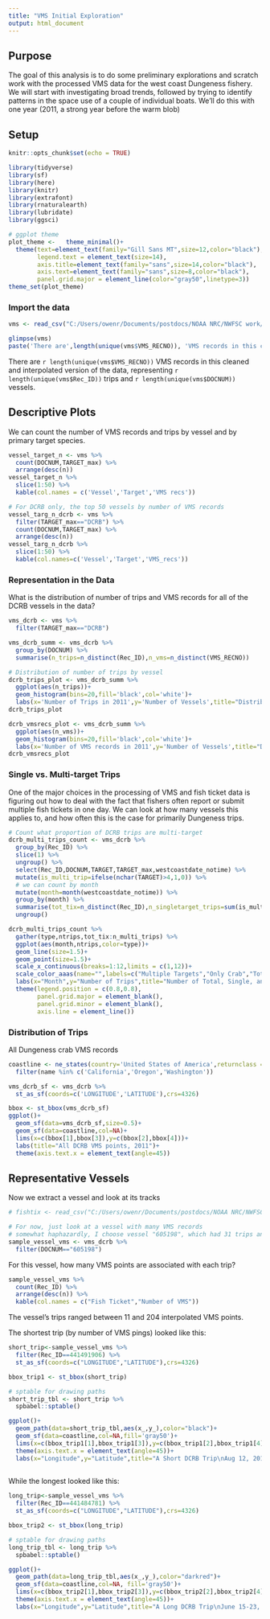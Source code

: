 ```yaml
---
title: "VMS Initial Exploration"
output: html_document
---
```


## Purpose

The goal of this analysis is to do some preliminary explorations and scratch work with the processed VMS data for the west coast Dungeness fishery. We will start with investigating broad trends, followed by trying to identify patterns in the space use of a couple of individual boats. We'll do this with one year (2011, a strong year before the warm blob)


## Setup

```r
knitr::opts_chunk$set(echo = TRUE)
```

```r
library(tidyverse)
library(sf)
library(here)
library(knitr)
library(extrafont)
library(rnaturalearth)
library(lubridate)
library(ggsci)

# ggplot theme
plot_theme <-   theme_minimal()+
  theme(text=element_text(family="Gill Sans MT",size=12,color="black"),
        legend.text = element_text(size=14),
        axis.title=element_text(family="sans",size=14,color="black"),
        axis.text=element_text(family="sans",size=8,color="black"),
        panel.grid.major = element_line(color="gray50",linetype=3))
theme_set(plot_theme)
```

### Import the data

```r
vms <- read_csv("C:/Users/owenr/Documents/postdocs/NOAA NRC/NWFSC work/VMS DATA CONFIDENTIAL/Processed Data/VMS/VMS_Outputs_wTARGET_10d_lookback_2011_final_cleaned_interpolated_regular.csv",col_types='dcTddccddTDdccccd')

glimpse(vms)
paste('There are',length(unique(vms$VMS_RECNO)), 'VMS records in this cleaned and interpolated version of the data, representing',length(unique(vms$Rec_ID)),'trips and',length(unique(vms$DOCNUM)),'vessels.')
```
There are `r length(unique(vms$VMS_RECNO))` VMS records in this cleaned and interpolated version of the data, representing `r length(unique(vms$Rec_ID))` trips and `r length(unique(vms$DOCNUM))` vessels.

## Descriptive Plots

We can count the number of VMS records and trips by vessel and by primary target species.

```r
vessel_target_n <- vms %>% 
  count(DOCNUM,TARGET_max) %>% 
  arrange(desc(n)) 
vessel_target_n %>% 
  slice(1:50) %>% 
  kable(col.names = c('Vessel','Target','VMS recs'))

# For DCRB only, the top 50 vessels by number of VMS records
vessel_targ_n_dcrb <- vms %>% 
  filter(TARGET_max=="DCRB") %>% 
  count(DOCNUM,TARGET_max) %>% 
  arrange(desc(n))
vessel_targ_n_dcrb %>% 
  slice(1:50) %>% 
  kable(col.names=c('Vessel','Target','VMS_recs'))
```

### Representation in the Data

What is the distribution of number of trips and VMS records for all of the DCRB vessels in the data?

```r
vms_dcrb <- vms %>% 
  filter(TARGET_max=="DCRB")

vms_dcrb_summ <- vms_dcrb %>% 
  group_by(DOCNUM) %>% 
  summarise(n_trips=n_distinct(Rec_ID),n_vms=n_distinct(VMS_RECNO))

# Distribution of number of trips by vessel
dcrb_trips_plot <- vms_dcrb_summ %>% 
  ggplot(aes(n_trips))+
  geom_histogram(bins=20,fill='black',col='white')+
  labs(x='Number of Trips in 2011',y='Number of Vessels',title="Distribution of Number of Trips\n2011 DCRB Vessels")
dcrb_trips_plot

dcrb_vmsrecs_plot <- vms_dcrb_summ %>% 
  ggplot(aes(n_vms))+
  geom_histogram(bins=20,fill='black',col='white')+
  labs(x='Number of VMS records in 2011',y='Number of Vessels',title="Distribution of Number of VMS Records\n2011 DCRB Vessels")
dcrb_vmsrecs_plot
```

### Single vs. Multi-target Trips

One of the major choices in the processing of VMS and fish ticket data is figuring out how to deal with the fact that fishers often report or submit multiple fish tickets in one day. We can look at how many vessels this applies to, and how often this is the case for primarily Dungeness trips.

```r
# Count what proportion of DCRB trips are multi-target
dcrb_multi_trips_count <- vms_dcrb %>% 
  group_by(Rec_ID) %>% 
  slice(1) %>% 
  ungroup() %>% 
  select(Rec_ID,DOCNUM,TARGET,TARGET_max,westcoastdate_notime) %>% 
  mutate(is_multi_trip=ifelse(nchar(TARGET)>4,1,0)) %>% 
  # we can count by month
  mutate(month=month(westcoastdate_notime)) %>% 
  group_by(month) %>% 
  summarise(tot_tix=n_distinct(Rec_ID),n_singletarget_trips=sum(is_multi_trip==0),n_multi_trips=sum(is_multi_trip)) %>% 
  ungroup()

dcrb_multi_trips_count %>% 
  gather(type,ntrips,tot_tix:n_multi_trips) %>% 
  ggplot(aes(month,ntrips,color=type))+
  geom_line(size=1.5)+
  geom_point(size=1.5)+
  scale_x_continuous(breaks=1:12,limits = c(1,12))+
  scale_color_aaas(name="",labels=c("Multiple Targets","Only Crab","Total"))+
  labs(x="Month",y="Number of Trips",title="Number of Total, Single, and Multi-target Trips\n2011 by month")+
  theme(legend.position = c(0.8,0.8),
        panel.grid.major = element_blank(),
        panel.grid.minor = element_blank(),
        axis.line = element_line())
```


### Distribution of Trips

All Dungeness crab VMS records
```r
coastline <- ne_states(country='United States of America',returnclass = 'sf') %>% 
  filter(name %in% c('California','Oregon','Washington'))

vms_dcrb_sf <- vms_dcrb %>%
  st_as_sf(coords=c('LONGITUDE','LATITUDE'),crs=4326)

bbox <- st_bbox(vms_dcrb_sf)
ggplot()+
  geom_sf(data=vms_dcrb_sf,size=0.5)+
  geom_sf(data=coastline,col=NA)+
  lims(x=c(bbox[1],bbox[3]),y=c(bbox[2],bbox[4]))+
  labs(title="All DCRB VMS points, 2011")+
  theme(axis.text.x = element_text(angle=45))
```

## Representative Vessels

Now we extract a vessel and look at its tracks

```r
# fishtix <- read_csv("C:/Users/owenr/Documents/postdocs/NOAA NRC/NWFSC work/VMS DATA CONFIDENTIAL/Processed Data/VMS/VMS_Outputs_wTARGET_10d_lookback_2011_final_cleaned_interpolated_regular.csv")

# For now, just look at a vessel with many VMS records
# somewhat haphazardly, I choose vessel "605198", which had 31 trips and >2000 VMS pings in 2011
sample_vessel_vms <- vms_dcrb %>% 
  filter(DOCNUM=="605198")
```

For this vessel, how many VMS points are associated with each trip?

```r
sample_vessel_vms %>% 
  count(Rec_ID) %>% 
  arrange(desc(n)) %>% 
  kable(col.names = c("Fish Ticket","Number of VMS"))
```

The vessel's trips ranged between 11 and 204 interpolated VMS points.

The shortest trip (by number of VMS pings) looked like this:
```r
short_trip<-sample_vessel_vms %>% 
  filter(Rec_ID==441491906) %>% 
  st_as_sf(coords=c("LONGITUDE","LATITUDE"),crs=4326)

bbox_trip1 <- st_bbox(short_trip)

# sptable for drawing paths
short_trip_tbl <- short_trip %>% 
  spbabel::sptable()

ggplot()+
  geom_path(data=short_trip_tbl,aes(x_,y_),color="black")+
  geom_sf(data=coastline,col=NA,fill='gray50')+
  lims(x=c(bbox_trip1[1],bbox_trip1[3]),y=c(bbox_trip1[2],bbox_trip1[4]))+
  theme(axis.text.x = element_text(angle=45))+
  labs(x="Longitude",y="Latitude",title="A Short DCRB Trip\nAug 12, 2011")
  
```

While the longest looked like this:

```r
long_trip<-sample_vessel_vms %>% 
  filter(Rec_ID==441484781) %>% 
  st_as_sf(coords=c("LONGITUDE","LATITUDE"),crs=4326)

bbox_trip2 <- st_bbox(long_trip)

# sptable for drawing paths
long_trip_tbl <- long_trip %>% 
  spbabel::sptable()

ggplot()+
  geom_path(data=long_trip_tbl,aes(x_,y_),color="darkred")+
  geom_sf(data=coastline,col=NA, fill='gray50')+
  lims(x=c(bbox_trip2[1],bbox_trip2[3]),y=c(bbox_trip2[2],bbox_trip2[4]))+
  theme(axis.text.x = element_text(angle=45))+
  labs(x="Longitude",y="Latitude",title="A Long DCRB Trip\nJune 15-23, 2011")
```

